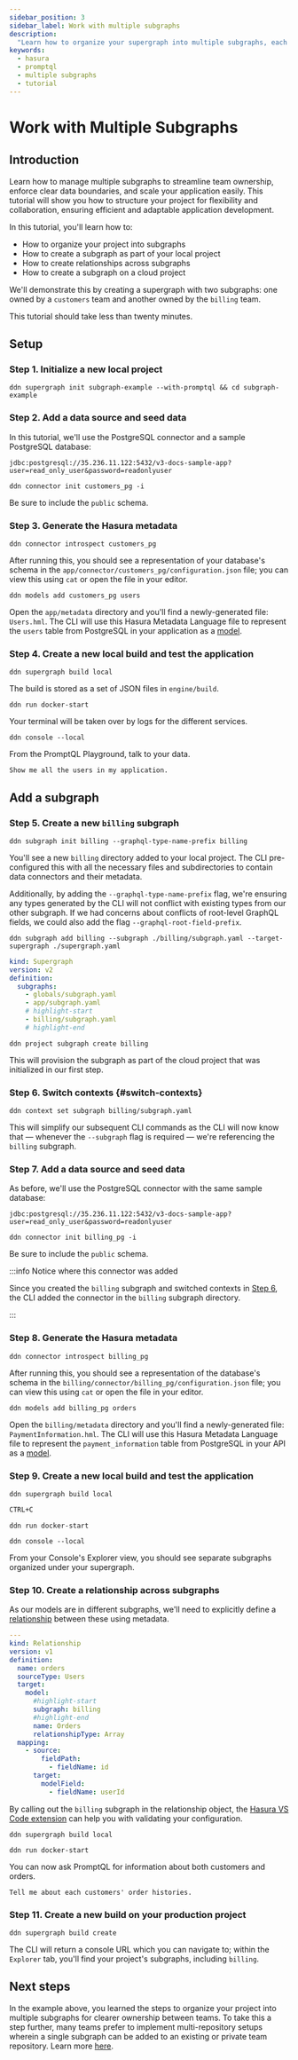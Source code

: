 ```yaml
---
sidebar_position: 3
sidebar_label: Work with multiple subgraphs
description:
  "Learn how to organize your supergraph into multiple subgraphs, each of which can be owned by separate teams."
keywords:
  - hasura
  - promptql
  - multiple subgraphs
  - tutorial
---
```


# Work with Multiple Subgraphs

## Introduction

Learn how to manage multiple subgraphs to streamline team ownership, enforce clear data boundaries, and scale your
application easily. This tutorial will show you how to structure your project for flexibility and collaboration,
ensuring efficient and adaptable application development.

In this tutorial, you'll learn how to:

- How to organize your project into subgraphs
- How to create a subgraph as part of your local project
- How to create relationships across subgraphs
- How to create a subgraph on a cloud project

We'll demonstrate this by creating a supergraph with two subgraphs: one owned by a `customers` team and another owned by
the `billing` team.

This tutorial should take less than twenty minutes.

## Setup

### Step 1. Initialize a new local project

```ddn title="Create the project directory and move into it:"
ddn supergraph init subgraph-example --with-promptql && cd subgraph-example
```

### Step 2. Add a data source and seed data

In this tutorial, we'll use the PostgreSQL connector and a sample PostgreSQL database:

```plaintext
jdbc:postgresql://35.236.11.122:5432/v3-docs-sample-app?user=read_only_user&password=readonlyuser
```

```ddn title="In your project directory, run the following, choose hasura/postrges-promptql, and pass the connection URI above when prompted:"
ddn connector init customers_pg -i
```

Be sure to include the `public` schema.

### Step 3. Generate the Hasura metadata

```ddn title="Next, use the CLI to introspect your PostgreSQL database:"
ddn connector introspect customers_pg
```

After running this, you should see a representation of your database's schema in the
`app/connector/customers_pg/configuration.json` file; you can view this using `cat` or open the file in your editor.

```ddn title="Now, track the table from your PostgreSQL database as a model in your metadata:"
ddn models add customers_pg users
```

Open the `app/metadata` directory and you'll find a newly-generated file: `Users.hml`. The CLI will use this Hasura
Metadata Language file to represent the `users` table from PostgreSQL in your application as a
[model](/reference/metadata-reference/models.mdx).

### Step 4. Create a new local build and test the application

```ddn title="To create a local build, run:"
ddn supergraph build local
```

The build is stored as a set of JSON files in `engine/build`.

```ddn title="Start your local query engine and PostgreSQL connector:"
ddn run docker-start
```

Your terminal will be taken over by logs for the different services.

```ddn title="In a new terminal tab, open your local console:"
ddn console --local
```

From the PromptQL Playground, talk to your data.

```plaintext title="E.g.:"
Show me all the users in my application.
```

## Add a subgraph

### Step 5. Create a new `billing` subgraph

```ddn title="Use the CLI to create the subgraph in your local metadata:"
ddn subgraph init billing --graphql-type-name-prefix billing
```

You'll see a new `billing` directory added to your local project. The CLI pre-configured this with all the necessary
files and subdirectories to contain data connectors and their metadata.

Additionally, by adding the `--graphql-type-name-prefix` flag, we're ensuring any types generated by the CLI will not
conflict with existing types from our other subgraph. If we had concerns about conflicts of root-level GraphQL fields,
we could also add the flag `--graphql-root-field-prefix`.

```ddn title="Then, add it to your supergraph.yaml config:"
ddn subgraph add billing --subgraph ./billing/subgraph.yaml --target-supergraph ./supergraph.yaml
```

```yaml title="You can verify this by opening the supergraph.yaml in the root of your project. You should see the following:"
kind: Supergraph
version: v2
definition:
  subgraphs:
    - globals/subgraph.yaml
    - app/subgraph.yaml
    # highlight-start
    - billing/subgraph.yaml
    # highlight-end
```

```ddn title="We'll also create a companion subgraph in the cloud project:"
ddn project subgraph create billing
```

This will provision the subgraph as part of the cloud project that was initialized in our first step.

### Step 6. Switch contexts {#switch-contexts}

```ddn title="Switch contexts to the billing subgraph:"
ddn context set subgraph billing/subgraph.yaml
```

This will simplify our subsequent CLI commands as the CLI will now know that — whenever the `--subgraph` flag is
required — we're referencing the `billing` subgraph.

### Step 7. Add a data source and seed data

As before, we'll use the PostgreSQL connector with the same sample database:

```plaintext
jdbc:postgresql://35.236.11.122:5432/v3-docs-sample-app?user=read_only_user&password=readonlyuser
```

```ddn title="In your project directory, run:"
ddn connector init billing_pg -i
```

Be sure to include the `public` schema.

:::info Notice where this connector was added

Since you created the `billing` subgraph and switched contexts in [Step 6](#switch-contexts), the CLI added the
connector in the `billing` subgraph directory.

:::

### Step 8. Generate the Hasura metadata

```ddn title="Next, use the CLI to introspect the PostgreSQL database:"
ddn connector introspect billing_pg
```

After running this, you should see a representation of the database's schema in the
`billing/connector/billing_pg/configuration.json` file; you can view this using `cat` or open the file in your editor.

```ddn title="Now, track the table from your PostgreSQL database as a model in your DDN metadata:"
ddn models add billing_pg orders
```

Open the `billing/metadata` directory and you'll find a newly-generated file: `PaymentInformation.hml`. The CLI will use
this Hasura Metadata Language file to represent the `payment_information` table from PostgreSQL in your API as a
[model](/reference/metadata-reference/models.mdx).

### Step 9. Create a new local build and test the application

```ddn title="To create a local build, run:"
ddn supergraph build local
```

```sh title="Kill your local services from their terminal tab:"
CTRL+C
```

```ddn title="Restart your local query engine and PostgreSQL connector:"
ddn run docker-start
```

```ddn title="In a new terminal tab, open your local console:"
ddn console --local
```

From your Console's Explorer view, you should see separate subgraphs organized under your supergraph.

### Step 10. Create a relationship across subgraphs

As our models are in different subgraphs, we'll need to explicitly define a
[relationship](/reference/metadata-reference/relationships.mdx) between these using metadata.

```yaml title="Add the following to your Users.hml file:"
---
kind: Relationship
version: v1
definition:
  name: orders
  sourceType: Users
  target:
    model:
      #highlight-start
      subgraph: billing
      #highlight-end
      name: Orders
      relationshipType: Array
  mapping:
    - source:
        fieldPath:
          - fieldName: id
      target:
        modelField:
          - fieldName: userId
```

By calling out the `billing` subgraph in the relationship object, the
[Hasura VS Code extension](https://marketplace.visualstudio.com/items?itemName=HasuraHQ.hasura) can help you with
validating your configuration.

```ddn title="Then, create a new build:"
ddn supergraph build local
```

```ddn title="And kill your services with CTRL+C before restarting them:"
ddn run docker-start
```

You can now ask PromptQL for information about both customers and orders.

```plaintext title="E.g.:"
Tell me about each customers' order histories.
```

### Step 11. Create a new build on your production project

```ddn title="Finally, create a new build on your cloud project:"
ddn supergraph build create
```

The CLI will return a console URL which you can navigate to; within the `Explorer` tab, you'll find your project's
subgraphs, including `billing`.

## Next steps

In the example above, you learned the steps to organize your project into multiple subgraphs for clearer ownership
between teams. To take this a step further, many teams prefer to implement multi-repository setups wherein a single
subgraph can be added to an existing or private team repository. Learn more
[here](/project-configuration/tutorials/work-with-multiple-repositories.mdx).

